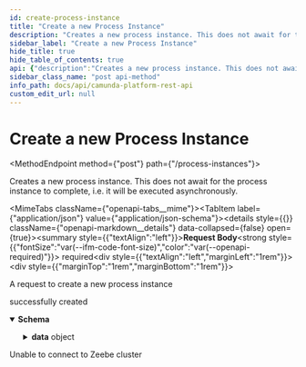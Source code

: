 ```yaml
---
id: create-process-instance
title: "Create a new Process Instance"
description: "Creates a new process instance. This does not await for the process instance to complete,"
sidebar_label: "Create a new Process Instance"
hide_title: true
hide_table_of_contents: true
api: {"description":"Creates a new process instance. This does not await for the process instance to complete,\ni.e. it will be executed asynchronously.","operationId":"createProcessInstance","requestBody":{"content":{"application/json":{"schema":{"title":"A request to create a new process instance","description":"A request to create a new process instance","type":"object","properties":{"bpmnProcessId":{"type":"string","description":"BPMN process id of the process to instantiate"},"processDefinitionKey":{"type":"integer","format":"int64","description":"Key of the process to instantiate"},"variables":{"description":"Variables to instantiate the process with"}}}}},"description":"A request to create a new process instance","required":true},"x-codegen-request-body-name":"body","responses":{"200":{"description":"successfully created","content":{"application/json":{"schema":{"title":"A response to a CreateProcessInstanceRequest","description":"A response to a CreateProcessInstanceRequest","type":"object","properties":{"data":{"title":"A process instance","description":"A process instance","type":"object","properties":{"processDefinitionKey":{"type":"integer","format":"int64","description":"Key of the process which this instance was created for"},"bpmnProcessId":{"type":"string","description":"BPMN process id of the process which this instance was created for"},"version":{"type":"integer","description":"Version of the process which this instance was created for"},"processInstanceKey":{"type":"integer","format":"int64","description":"Unique key of the created process instance on the partition"}}},"error":{"type":"string"}}}}}},"503":{"description":"Unable to connect to Zeebe cluster"}},"tags":["Automation"],"method":"post","path":"/process-instances","jsonRequestBodyExample":{"bpmnProcessId":"string","processDefinitionKey":0},"info":{"title":"Camunda Platform REST API","description":"REST API to interact with Camunda Platform 8.\n\n:::caution\n\nThis API is not yet stable - we may break backward compatibility in newer releases of `v0`.\n\n:::","version":"0.2.0"},"postman":{"name":"Create a new Process Instance","description":{"content":"Creates a new process instance. This does not await for the process instance to complete,\ni.e. it will be executed asynchronously.","type":"text/plain"},"url":{"path":["process-instances"],"host":["{{baseUrl}}"],"query":[],"variable":[]},"header":[{"key":"Content-Type","value":"application/json"},{"key":"Accept","value":"application/json"}],"method":"POST","body":{"mode":"raw","raw":"\"\"","options":{"raw":{"language":"json"}}}}}
sidebar_class_name: "post api-method"
info_path: docs/api/camunda-platform-rest-api
custom_edit_url: null
---
```



<h1 className={"openapi__heading"}>Create a new Process Instance</h1>

<MethodEndpoint method={"post"} path={"/process-instances"}></MethodEndpoint>



Creates a new process instance. This does not await for the process instance to complete,
i.e. it will be executed asynchronously.

<MimeTabs className={"openapi-tabs__mime"}><TabItem label={"application/json"} value={"application/json-schema"}><details style={{}} className={"openapi-markdown__details"} data-collapsed={false} open={true}><summary style={{"textAlign":"left"}}><strong>Request Body</strong><strong style={{"fontSize":"var(--ifm-code-font-size)","color":"var(--openapi-required)"}}> required</strong></summary><div style={{"textAlign":"left","marginLeft":"1rem"}}><div style={{"marginTop":"1rem","marginBottom":"1rem"}}>

A request to create a new process instance

</div></div><ul style={{"marginLeft":"1rem"}}><SchemaItem collapsible={false} name={"bpmnProcessId"} required={false} schemaName={"string"} qualifierMessage={undefined} schema={{"type":"string","description":"BPMN process id of the process to instantiate"}}></SchemaItem><SchemaItem collapsible={false} name={"processDefinitionKey"} required={false} schemaName={"int64"} qualifierMessage={undefined} schema={{"type":"integer","format":"int64","description":"Key of the process to instantiate"}}></SchemaItem><SchemaItem collapsible={false} name={"variables"} required={false} schemaName={""} qualifierMessage={undefined} schema={{"description":"Variables to instantiate the process with"}}></SchemaItem></ul></details></TabItem></MimeTabs><div><div><ApiTabs><TabItem label={"200"} value={"200"}><div>

successfully created

</div><div><MimeTabs className={"openapi-tabs__mime"} schemaType={"response"}><TabItem label={"application/json"} value={"application/json"}><SchemaTabs className={"openapi-tabs__schema"}><TabItem label={"Schema"} value={"Schema"}><details style={{}} className={"openapi-markdown__details"} data-collapsed={false} open={true}><summary style={{"textAlign":"left"}}><strong>Schema</strong></summary><div style={{"textAlign":"left","marginLeft":"1rem"}}></div><ul style={{"marginLeft":"1rem"}}><SchemaItem collapsible={true} className={"schemaItem"}><details style={{}} className={"openapi-markdown__details"}><summary style={{}}><strong>data</strong><span style={{"opacity":"0.6"}}> object</span></summary><div style={{"marginLeft":"1rem"}}><div style={{"marginTop":".5rem","marginBottom":".5rem"}}>

A process instance

</div><SchemaItem collapsible={false} name={"processDefinitionKey"} required={false} schemaName={"int64"} qualifierMessage={undefined} schema={{"type":"integer","format":"int64","description":"Key of the process which this instance was created for"}}></SchemaItem><SchemaItem collapsible={false} name={"bpmnProcessId"} required={false} schemaName={"string"} qualifierMessage={undefined} schema={{"type":"string","description":"BPMN process id of the process which this instance was created for"}}></SchemaItem><SchemaItem collapsible={false} name={"version"} required={false} schemaName={"integer"} qualifierMessage={undefined} schema={{"type":"integer","description":"Version of the process which this instance was created for"}}></SchemaItem><SchemaItem collapsible={false} name={"processInstanceKey"} required={false} schemaName={"int64"} qualifierMessage={undefined} schema={{"type":"integer","format":"int64","description":"Unique key of the created process instance on the partition"}}></SchemaItem></div></details></SchemaItem><SchemaItem collapsible={false} name={"error"} required={false} schemaName={"string"} qualifierMessage={undefined} schema={{"type":"string"}}></SchemaItem></ul></details></TabItem><TabItem label={"Example (from schema)"} value={"Example (from schema)"}><ResponseSamples responseExample={"{\n  \"data\": {\n    \"processDefinitionKey\": 0,\n    \"bpmnProcessId\": \"string\",\n    \"version\": 0,\n    \"processInstanceKey\": 0\n  },\n  \"error\": \"string\"\n}"} language={"json"}></ResponseSamples></TabItem></SchemaTabs></TabItem></MimeTabs></div></TabItem><TabItem label={"503"} value={"503"}><div>

Unable to connect to Zeebe cluster

</div><div></div></TabItem></ApiTabs></div></div>
      